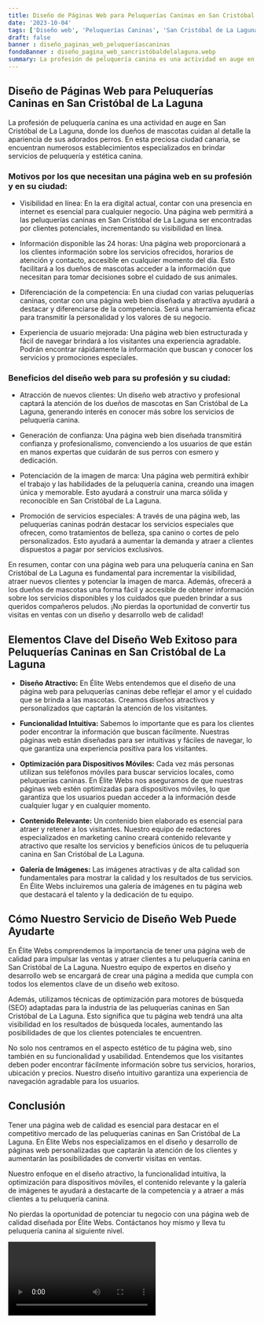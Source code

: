 ```yaml
---
title: Diseño de Páginas Web para Peluquerías Caninas en San Cristóbal de La Laguna
date: '2023-10-04'
tags: ['Diseño web', 'Peluquerías Caninas', 'San Cristóbal de La Laguna']
draft: false
banner : diseño_paginas_web_peluqueríascaninas
fondoBanner : diseño_pagina_web_sancristóbaldelalaguna.webp
summary: La profesión de peluquería canina es una actividad en auge en San Cristóbal de La Laguna, donde los dueños de mascotas cuidan al detalle la apariencia de sus adorados perros. En esta preciosa ciudad canaria, se encuentran numerosos establecimientos especializados en brindar servicios de peluquería y estética canina.
---
```


## Diseño de Páginas Web para Peluquerías Caninas en San Cristóbal de La Laguna

La profesión de peluquería canina es una actividad en auge en San Cristóbal de La Laguna, donde los dueños de mascotas cuidan al detalle la apariencia de sus adorados perros. En esta preciosa ciudad canaria, se encuentran numerosos establecimientos especializados en brindar servicios de peluquería y estética canina.

### Motivos por los que necesitan una página web en su profesión y en su ciudad:

- Visibilidad en línea: En la era digital actual, contar con una presencia en internet es esencial para cualquier negocio. Una página web permitirá a las peluquerías caninas en San Cristóbal de La Laguna ser encontradas por clientes potenciales, incrementando su visibilidad en línea.

- Información disponible las 24 horas: Una página web proporcionará a los clientes información sobre los servicios ofrecidos, horarios de atención y contacto, accesible en cualquier momento del día. Esto facilitará a los dueños de mascotas acceder a la información que necesitan para tomar decisiones sobre el cuidado de sus animales.

- Diferenciación de la competencia: En una ciudad con varias peluquerías caninas, contar con una página web bien diseñada y atractiva ayudará a destacar y diferenciarse de la competencia. Será una herramienta eficaz para transmitir la personalidad y los valores de su negocio.

- Experiencia de usuario mejorada: Una página web bien estructurada y fácil de navegar brindará a los visitantes una experiencia agradable. Podrán encontrar rápidamente la información que buscan y conocer los servicios y promociones especiales.

### Beneficios del diseño web para su profesión y su ciudad:

- Atracción de nuevos clientes: Un diseño web atractivo y profesional captará la atención de los dueños de mascotas en San Cristóbal de La Laguna, generando interés en conocer más sobre los servicios de peluquería canina.

- Generación de confianza: Una página web bien diseñada transmitirá confianza y profesionalismo, convenciendo a los usuarios de que están en manos expertas que cuidarán de sus perros con esmero y dedicación.

- Potenciación de la imagen de marca: Una página web permitirá exhibir el trabajo y las habilidades de la peluquería canina, creando una imagen única y memorable. Esto ayudará a construir una marca sólida y reconocible en San Cristóbal de La Laguna.

- Promoción de servicios especiales: A través de una página web, las peluquerías caninas podrán destacar los servicios especiales que ofrecen, como tratamientos de belleza, spa canino o cortes de pelo personalizados. Esto ayudará a aumentar la demanda y atraer a clientes dispuestos a pagar por servicios exclusivos.

En resumen, contar con una página web para una peluquería canina en San Cristóbal de La Laguna es fundamental para incrementar la visibilidad, atraer nuevos clientes y potenciar la imagen de marca. Además, ofrecerá a los dueños de mascotas una forma fácil y accesible de obtener información sobre los servicios disponibles y los cuidados que pueden brindar a sus queridos compañeros peludos. ¡No pierdas la oportunidad de convertir tus visitas en ventas con un diseño y desarrollo web de calidad!

<GifSeo />

<Cta />

## Elementos Clave del Diseño Web Exitoso para Peluquerías Caninas en San Cristóbal de La Laguna

- **Diseño Atractivo:** En Élite Webs entendemos que el diseño de una página web para peluquerías caninas debe reflejar el amor y el cuidado que se brinda a las mascotas. Creamos diseños atractivos y personalizados que captarán la atención de los visitantes.

- **Funcionalidad Intuitiva:** Sabemos lo importante que es para los clientes poder encontrar la información que buscan fácilmente. Nuestras páginas web están diseñadas para ser intuitivas y fáciles de navegar, lo que garantiza una experiencia positiva para los visitantes.

- **Optimización para Dispositivos Móviles:** Cada vez más personas utilizan sus teléfonos móviles para buscar servicios locales, como peluquerías caninas. En Élite Webs nos aseguramos de que nuestras páginas web estén optimizadas para dispositivos móviles, lo que garantiza que los usuarios puedan acceder a la información desde cualquier lugar y en cualquier momento.

- **Contenido Relevante:** Un contenido bien elaborado es esencial para atraer y retener a los visitantes. Nuestro equipo de redactores especializados en marketing canino creará contenido relevante y atractivo que resalte los servicios y beneficios únicos de tu peluquería canina en San Cristóbal de La Laguna.

- **Galería de Imágenes:** Las imágenes atractivas y de alta calidad son fundamentales para mostrar la calidad y los resultados de tus servicios. En Élite Webs incluiremos una galería de imágenes en tu página web que destacará el talento y la dedicación de tu equipo.

## Cómo Nuestro Servicio de Diseño Web Puede Ayudarte

En Élite Webs comprendemos la importancia de tener una página web de calidad para impulsar las ventas y atraer clientes a tu peluquería canina en San Cristóbal de La Laguna. Nuestro equipo de expertos en diseño y desarrollo web se encargará de crear una página a medida que cumpla con todos los elementos clave de un diseño web exitoso.

Además, utilizamos técnicas de optimización para motores de búsqueda (SEO) adaptadas para la industria de las peluquerías caninas en San Cristóbal de La Laguna. Esto significa que tu página web tendrá una alta visibilidad en los resultados de búsqueda locales, aumentando las posibilidades de que los clientes potenciales te encuentren.

No solo nos centramos en el aspecto estético de tu página web, sino también en su funcionalidad y usabilidad. Entendemos que los visitantes deben poder encontrar fácilmente información sobre tus servicios, horarios, ubicación y precios. Nuestro diseño intuitivo garantiza una experiencia de navegación agradable para los usuarios.

## Conclusión

Tener una página web de calidad es esencial para destacar en el competitivo mercado de las peluquerías caninas en San Cristóbal de La Laguna. En Élite Webs nos especializamos en el diseño y desarrollo de páginas web personalizadas que captarán la atención de los clientes y aumentarán las posibilidades de convertir visitas en ventas.

Nuestro enfoque en el diseño atractivo, la funcionalidad intuitiva, la optimización para dispositivos móviles, el contenido relevante y la galería de imágenes te ayudará a destacarte de la competencia y a atraer a más clientes a tu peluquería canina.

No pierdas la oportunidad de potenciar tu negocio con una página web de calidad diseñada por Élite Webs. Contáctanos hoy mismo y lleva tu peluquería canina al siguiente nivel.

<Video />

<CtaBot job='Peluquerías Caninas' city='San Cristóbal de La Laguna'/>

<Gmaps query='San Cristóbal de La Laguna+españa+maps' />